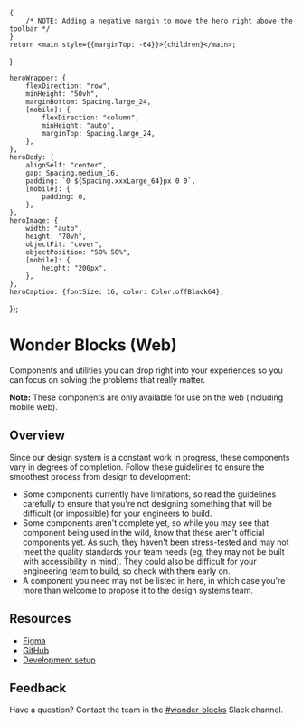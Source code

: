 

<Meta title="Overview" />

    {
        /* NOTE: Adding a negative margin to move the hero right above the toolbar */
    }
    return <main style={{marginTop: -64}}>{children}</main>;
}


    heroWrapper: {
        flexDirection: "row",
        minHeight: "50vh",
        marginBottom: Spacing.large_24,
        [mobile]: {
            flexDirection: "column",
            minHeight: "auto",
            marginTop: Spacing.large_24,
        },
    },
    heroBody: {
        alignSelf: "center",
        gap: Spacing.medium_16,
        padding: `0 ${Spacing.xxxLarge_64}px 0 0`,
        [mobile]: {
            padding: 0,
        },
    },
    heroImage: {
        width: "auto",
        height: "70vh",
        objectFit: "cover",
        objectPosition: "50% 50%",
        [mobile]: {
            height: "200px",
        },
    },
    heroCaption: {fontSize: 16, color: Color.offBlack64},
});

<View style={styles.heroWrapper}>
    <View style={styles.heroBody}>
        <h1>Wonder Blocks (Web)</h1>
        <p>
            Components and utilities you can drop right into your experiences so
            you can focus on solving the problems that really matter.
        </p>
        <Caption style={styles.heroCaption}>
            <strong>Note:</strong> These components are only available for use
            on the web (including mobile web).
        </Caption>
        <Strut size={Spacing.large_24} />
    </View>
    <StyledImage
        alt="A illustration that shows multiple components."
        src="./wb-overview.png"
        style={styles.heroImage}
    />
</View>

## Overview

Since our design system is a constant work in progress, these components vary in
degrees of completion. Follow these guidelines to ensure the smoothest process
from design to development:

-   Some components currently have limitations, so read the guidelines carefully
    to ensure that you're not designing something that will be difficult (or
    impossible) for your engineers to build.
-   Some components aren't complete yet, so while you may see that component
    being used in the wild, know that these aren't official components yet. As
    such, they haven't been stress-tested and may not meet the quality standards
    your team needs (eg, they may not be built with accessibility in mind). They
    could also be difficult for your engineering team to build, so check with
    them early on.
-   A component you need may not be listed in here, in which case you're more
    than welcome to propose it to the design systems team.

## Resources

-   [Figma](https://www.figma.com/file/VbVu3h2BpBhH80niq101MHHE/Wonder-Blocks)
-   [GitHub](https://github.com/Khan/wonder-blocks#getting-started)
-   [Development setup](https://khanacademy.atlassian.net/wiki/spaces/WB/pages/100827261/Developing+Web+Wonder+Blocks)

## Feedback

Have a question? Contact the team in the
[#wonder-blocks](https://khanacademy.slack.com/archives/C8Z9DSKC7) Slack
channel.
